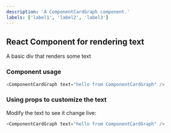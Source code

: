 ```yaml
---
description: 'A ComponentCardGraph component.'
labels: ['label1', 'label2', 'label3']
---
```



## React Component for rendering text

A basic div that renders some text

### Component usage
```js
<ComponentCardGraph text="hello from ComponentCardGraph" />
```

### Using props to customize the text

Modify the text to see it change live:
```js live
<ComponentCardGraph text="hello from ComponentCardGraph" />
```

